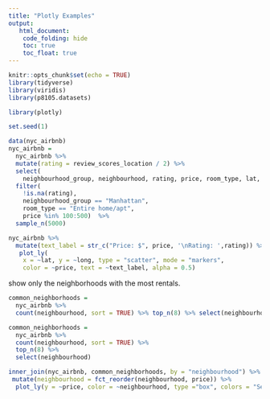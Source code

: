 ```yaml
---
title: "Plotly Examples"
output: 
   html_document:
    code_folding: hide
    toc: true
    toc_float: true
---
```


```r
knitr::opts_chunk$set(echo = TRUE)
library(tidyverse)
library(viridis)
library(p8105.datasets)

library(plotly)
```

```r
set.seed(1)

data(nyc_airbnb)
nyc_airbnb = 
  nyc_airbnb %>% 
  mutate(rating = review_scores_location / 2) %>%
  select(
    neighbourhood_group, neighbourhood, rating, price, room_type, lat, long) %>%
  filter(
    !is.na(rating), 
    neighbourhood_group == "Manhattan",
    room_type == "Entire home/apt",
    price %in% 100:500)  %>% 
  sample_n(5000)
```

```r
nyc_airbnb %>% 
  mutate(text_label = str_c("Price: $", price, '\nRating: ',rating)) %>% 
   plot_ly(
    x = ~lat, y = ~long, type = "scatter", mode = "markers",
    color = ~price, text = ~text_label, alpha = 0.5)
```

show only the neighborhoods with the most rentals.

```r
common_neighborhoods = 
  nyc_airbnb %>% 
  count(neighbourhood, sort = TRUE) %>% top_n(8) %>% select(neighbourhood)

common_neighborhoods =
  nyc_airbnb %>% 
  count(neighbourhood, sort = TRUE) %>% 
  top_n(8) %>% 
  select(neighbourhood)

inner_join(nyc_airbnb, common_neighborhoods, by = "neighbourhood") %>% 
 mutate(neighbourhood = fct_reorder(neighbourhood, price)) %>% 
  plot_ly(y = ~price, color = ~neighbourhood, type ="box", colors = "Set2")
  
```


